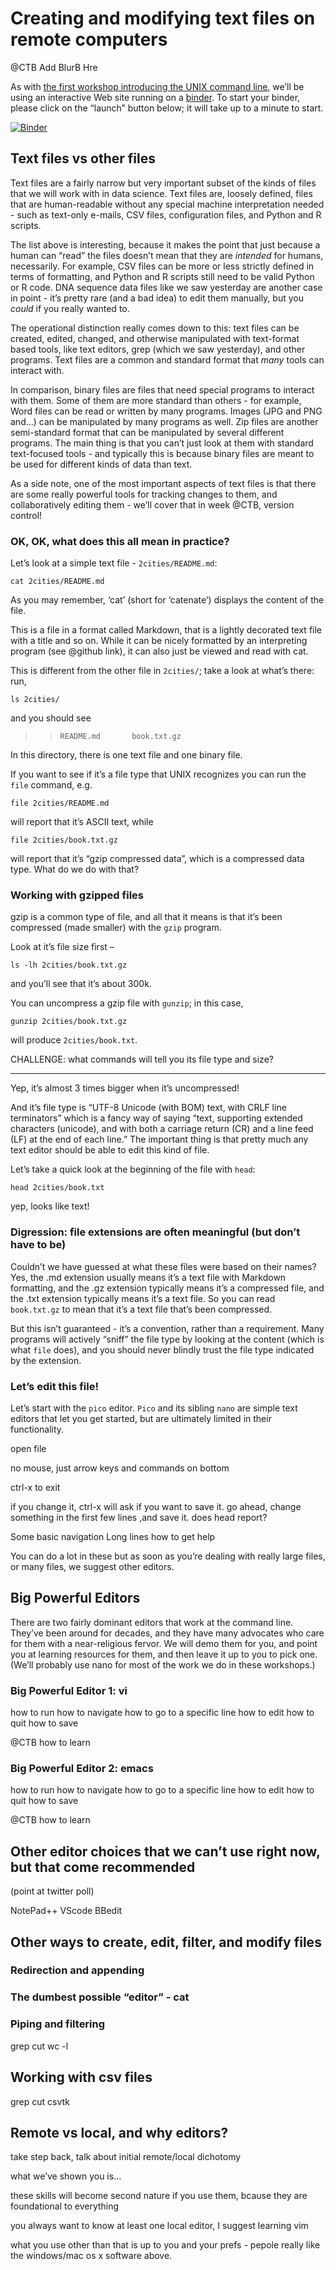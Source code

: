 # Creating and modifying text files on remote computers

@CTB Add BlurB Hre

As with
[the first workshop introducing the UNIX command line](introduction-to-the-unix-command-line.html),
we'll be using an interactive Web site running on a
[binder](https://mybinder.org/). To start your binder, please click on
the "launch" button below; it will take up to a minute to start.

[![Binder](https://binder.pangeo.io/badge_logo.svg)](https://binder.pangeo.io/v2/gh/ngs-docs/2021-remote-computing-binder/stable?urlpath=rstudio)

## Text files vs other files

Text files are a fairly narrow but very important subset of the kinds
of files that we will work with in data science. Text files are,
loosely defined, files that are human-readable without any special
machine interpretation needed - such as text-only e-mails, CSV files,
configuration files, and Python and R scripts.

The list above is interesting, because it makes the point that just
because a human can "read" the files doesn't mean that they are
_intended_ for humans, necessarily. For example, CSV files can be more
or less strictly defined in terms of formatting, and Python and R
scripts still need to be valid Python or R code. DNA sequence data
files like we saw yesterday are another case in point - it's pretty
rare (and a bad idea) to edit them manually, but you _could_ if you
really wanted to.

The operational distinction really comes down to this: text files can
be created, edited, changed, and otherwise manipulated with
text-format based tools, like text editors, grep (which we saw
yesterday), and other programs.  Text files are a common and standard
format that _many_ tools can interact with.

In comparison, binary files are files that need special programs to
interact with them. Some of them are more standard than others - for
example, Word files can be read or written by many programs. Images
(JPG and PNG and...) can be manipulated by many programs as well. Zip
files are another semi-standard format that can be manipulated by several
different programs. The main thing is that you can't just look at them
with standard text-focused tools - and typically this is because binary
files are meant to be used for different kinds of data than text.

As a side note, one of the most important aspects of text files is that
there are some really powerful tools for tracking changes to them,
and collaboratively editing them - we'll cover that in week @CTB,
version control!

### OK, OK, what does this all mean in practice?

Let's look at a simple text file - `2cities/README.md`:

```
cat 2cities/README.md
```

As you may remember, 'cat' (short for 'catenate') displays the content
of the file.

This is a file in a format called Markdown, that is a lightly decorated
text file with a title and so on. While it can be nicely formatted
by an interpreting program (see @github link), it can also just be viewed
and read with cat.

This is different from the other file in `2cities/`; take a look at
what's there: run,
```
ls 2cities/
```
and you should see

> > ~~~
> > README.md       book.txt.gz
> > ~~~

In this directory, there is one text file and one binary file.

If you want to see if it's a file type that UNIX recognizes you can run
the `file` command, e.g.
```
file 2cities/README.md
```
will report that it's ASCII text, while
```
file 2cities/book.txt.gz
```
will report that it's "gzip compressed data", which is a compressed data
type. What do we do with that?

### Working with gzipped files

gzip is a common type of file, and all that it means is that it's been
compressed (made smaller) with the `gzip` program.

Look at it's file size first --

```
ls -lh 2cities/book.txt.gz
```
and you'll see that it's about 300k.

You can uncompress a gzip file with `gunzip`; in this case,
```
gunzip 2cities/book.txt.gz
```
will produce `2cities/book.txt`.

CHALLENGE: what commands will tell you its file type and size?

---

Yep, it's almost 3 times bigger when it's uncompressed!

And it's file type is "UTF-8 Unicode (with BOM) text, with CRLF line
terminators" which is a fancy way of saying "text, supporting extended
characters (unicode), and with both a carriage return (CR) and a line
feed (LF) at the end of each line." The important thing is that pretty
much any text editor should be able to edit this kind of file.

Let's take a quick look at the beginning of the file with `head`:

```
head 2cities/book.txt
```

yep, looks like text!

### Digression: file extensions are often meaningful (but don't have to be)

Couldn't we have guessed at what these files were based on their
names? Yes, the .md extension usually means it's a text file with
Markdown formatting, and the .gz extension typically means it's a
compressed file, and the .txt extension typically means it's a text
file. So you can read `book.txt.gz` to mean that it's a text file that's
been compressed.

But this isn't guaranteed - it's a convention, rather than a requirement.
Many programs will actively "sniff" the file type by looking at the content
(which is what `file` does), and you should never blindly trust the file type
indicated by the extension.

### Let's edit this file!

Let's start with the `pico` editor. `Pico` and its sibling `nano` are
simple text editors that let you get started, but are ultimately limited
in their functionality.

open file

no mouse, just arrow keys and commands on bottom

ctrl-x to exit

if you change it, ctrl-x will ask if you want to save it. go ahead, change something in the first few lines ,and save it. does head report?

Some basic navigation
Long lines
how to get help

You can do a lot in these but as soon as you're dealing with really large
files, or many files, we suggest other editors.

## Big Powerful Editors

There are two fairly dominant editors that work at the command line.
They've been around for decades, and they have many advocates who
care for them with a near-religious fervor.  We will demo them for you,
and point you at learning resources for them, and then leave it up to
you to pick one. (We'll probably use nano for most of the work we do in these
workshops.)

### Big Powerful Editor 1: vi

how to run
how to navigate
how to go to a specific line
how to edit
how to quit
how to save

@CTB how to learn

### Big Powerful Editor 2: emacs

how to run
how to navigate
how to go to a specific line
how to edit
how to quit
how to save

@CTB how to learn

## Other editor choices that we can't use right now, but that come recommended

(point at twitter poll)

NotePad++
VScode
BBedit

## Other ways to create, edit, filter, and modify files

### Redirection and appending

### The dumbest possible "editor" - cat

### Piping and filtering

grep
cut
wc -l

## Working with csv files

grep
cut
csvtk

## Remote vs local, and why editors?

take step back, talk about initial remote/local dichotomy

what we’ve shown you is…

these skills will become second nature if you use them, bcause they are foundational to everything

you always want to know at least one local editor, I suggest learning vim

what you use other than that is up to you and your prefs - pepole really like the windows/mac os x software above.
